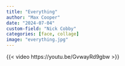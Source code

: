 ```yaml
---
title: "Everything"
author: "Max Cooper"
date: "2024-07-04"
custom-field: "Nick Cobby"
categories: [face, collage]
image: "everything.jpg"
---
```


{{< video https://youtu.be/GvwayRd9gbw >}}